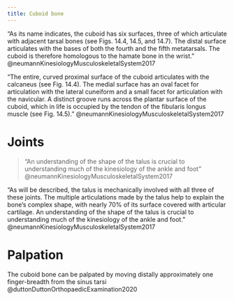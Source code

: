 ```yaml
---
title: Cuboid bone
---
```



"As its name indicates, the cuboid has six surfaces, three of which articulate with adjacent tarsal bones (see Figs. 14.4, 14.5, and 14.7). The distal surface articulates with the bases of both the fourth and the fifth metatarsals. The cuboid is therefore homologous to the hamate bone in the wrist." @neumannKinesiologyMusculoskeletalSystem2017 

"The entire, curved proximal surface of the cuboid articulates with the calcaneus (see Fig. 14.4). The medial surface has an oval facet for articulation with the lateral cuneiform and a small facet for articulation with the navicular. A distinct groove runs across the plantar surface of the cuboid, which in life is occupied by the tendon of the fibularis longus muscle (see Fig. 14.5)." @neumannKinesiologyMusculoskeletalSystem2017

# Joints

> "An understanding of the shape of the talus is crucial to understanding much of the kinesiology of the ankle and foot" @neumannKinesiologyMusculoskeletalSystem2017

"As will be described, the talus is mechanically involved with all three of these joints. The multiple articulations made by the talus help to explain the bone’s complex shape, with nearly 70% of its surface covered with articular cartilage. An understanding of the shape of the talus is crucial to understanding much of the kinesiology of the ankle and foot." @neumannKinesiologyMusculoskeletalSystem2017

# Palpation

The cuboid bone can be palpated by moving distally approximately one finger-breadth from the sinus tarsi @duttonDuttonOrthopaedicExamination2020 